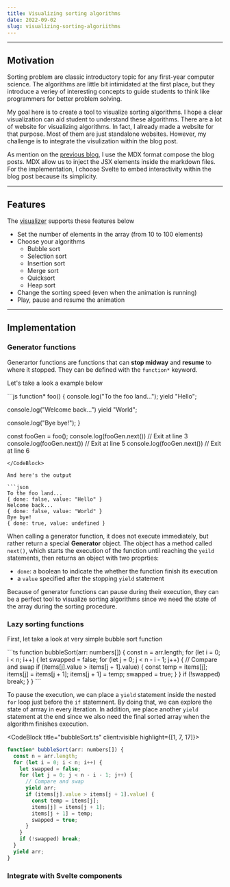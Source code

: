 ```yaml
---
title: Visualizing sorting algorithms
date: 2022-09-02
slug: visualizing-sorting-algoriithms
---
```



<SortingVisualizer client:visible />

---

## Motivation

Sorting problem are classic introductory topic for any first-year computer science.
The algorithms are little bit intimidated at the first place, but they introduce a veriey
of interesting concepts to guide students to think like programmers for better problem solving.

My goal here is to create a tool to visualize sorting algorithms.
I hope a clear visualization can aid student to understand these algorithms. There are a lot of
website for visualizing algorithms. In fact, I already made a website for that purpose. Most of them
are just standalone websites. However, my challenge is to integrate the visulization within the blog post.

As mention on the [previous blog](/blogs/how-i-built-my-portfolio-with-astro),
I use the MDX format compose the blog posts.
MDX allow us to inject the JSX elements inside the markdown files.
For the implementation, I choose Svelte to embed interactivity within the blog post
because its simplicity.

---

## Features

The [visualizer](#sorting-visualizer) supports these features below

- Set the number of elements in the array (from 10 to 100 elements)
- Choose your algorithms
  - Bubble sort
  - Selection sort
  - Insertion sort
  - Merge sort
  - Quicksort
  - Heap sort
- Change the sorting speed (even when the animation is running)
- Play, pause and resume the animation

---

## Implementation

### Generator functions

Generartor functions are functions that can **stop midway** and **resume** to where it stopped.
They can be defined with the `function*` keyword.

Let's take a look a example below

<CodeBlock title="foo.js" showLineNumbers client:visible>
```js
function* foo() {
  console.log("To the foo land...");
  yield "Hello";

console.log("Welcome back...")
yield "World";

console.log("Bye bye!");
}


const fooGen = foo();
console.log(fooGen.next()) // Exit at line 3
console.log(fooGen.next()) // Exit at line 5
console.log(fooGen.next()) // Exit at line 6
```
</CodeBlock>

And here's the output

```json
To the foo land...
{ done: false, value: "Hello" }
Welcome back...
{ done: false, value: "World" }
Bye bye!
{ done: true, value: undefined }
```

When calling a generator function, it does not execute immediately, 
but rather return a special **Generator** object. 
The object has a method called `next()`, which starts the execution of
the function until reaching the `yeild` statements, then returns an object with two proprties: 
- `done`: a boolean to indicate the whether the function finish its execution
- a `value` specified after the stopping `yield` statement

Because of generator functions can pause during their execution, 
they can be a perfect tool to visualize sorting algorithms since we need the state
of the array during the sorting procedure.

### Lazy sorting functions

First, let take a look at very simple bubble sort function

<CodeBlock title="bubbleSort.ts">
```ts
function bubbleSort(arr: numbers[]) {
  const n = arr.length;
  for (let i = 0; i < n; i++) {
    let swapped = false;
    for (let j = 0; j < n - i - 1; j++) {
      // Compare and swap
      if (items[j].value > items[j + 1].value) {
        const temp = items[j];
        items[j] = items[j + 1];
        items[j + 1] = temp;
        swapped = true;
      }
    }
    if (!swapped) break;
  }
}
```
</CodeBlock>

To pause the execution, we can place a `yield` statement 
inside the nested `for` loop just before the `if` statemnent. 
By doing that, we can explore the state of arrray in every iteration.
In addition, we place another `yield` statement at the end since we also need
the final sorted array when the algorithm finishes execution.

<CodeBlock title="bubbleSort.ts" client:visible highlight={[1, 7, 17]}>
```ts
function* bubbleSort(arr: numbers[]) {
  const n = arr.length;
  for (let i = 0; i < n; i++) {
    let swapped = false;
    for (let j = 0; j < n - i - 1; j++) {
      // Compare and swap
      yield arr;
      if (items[j].value > items[j + 1].value) {
        const temp = items[j];
        items[j] = items[j + 1];
        items[j + 1] = temp;
        swapped = true;
      }
    }
    if (!swapped) break;
  }
  yield arr;
}
```
</CodeBlock>

### Integrate with Svelte components
